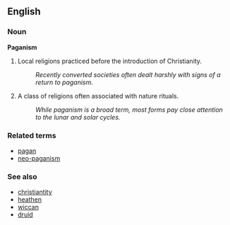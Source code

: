 ==English==

===Noun===
'''Paganism'''

# Local religions practiced before the introduction of Christianity.
#: ''Recently converted societies often dealt harshly with signs of a return to paganism.''
# A class of religions often associated with nature rituals.
#: ''While paganism is a broad term, most forms pay close attention to the lunar and solar cycles.''

===Related terms===
*[[pagan]]
*[[neo-paganism]]

===See also===
*[[christiantity]]
*[[heathen]]
*[[wiccan]]
*[[druid]]